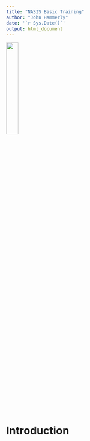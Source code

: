 ```yaml
---
title: "NASIS Basic Training"
author: "John Hammerly"
date: '`r Sys.Date()`'
output: html_document
---
```


![](signature_b&w.gif){width=25%}

# Introduction